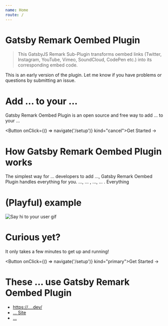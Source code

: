 ```yaml
---
name: Home
route: /
---
```




# Gatsby Remark Oembed Plugin

> This GatsbyJS Remark Sub-Plugin transforms oembed links (Twitter, Instagram, YouTube, Vimeo, SoundCloud, CodePen etc.) into its corresponding embed code.

This is an early version of the plugin. Let me know if you have problems or questions by submitting an issue.




# Add ... to your ...
Gatsby Remark Oembed Plugin is an open source and free way to add ... to your ...

<Button onClick={() => navigate('/setup')} kind="cancel">Get Started -> </Button>


# How Gatsby Remark Oembed Plugin works
The simplest way for ... developers to add ..., Gatsby Remark Oembed Plugin handles everything for you. ..., ... , ..., ... . Everything

# (Playful) example
![Say hi to your user gif](https://camo.githubusercontent.com/e5f8a596e3406a7129d347b2cc6bbe4a3e76da02/68747470733a2f2f692e696d6775722e636f6d2f4b756e45656d4e2e676966)

# Curious yet?
It only takes a few minutes to get up and running!

<Button onClick={() => navigate('/setup')} kind="primary">Get Started -> </Button>





# These ... use Gatsby Remark Oembed Plugin

- <a href="https://useauth.dev/" alt="">https://....dev/</a>
- <a href="https://gifted-euler-a6a33b.netlify.com" alt="">... Site</a>
- <a href="https://romantic-colden-7d1eb3.netlify.com/404" alt="">...</a>



